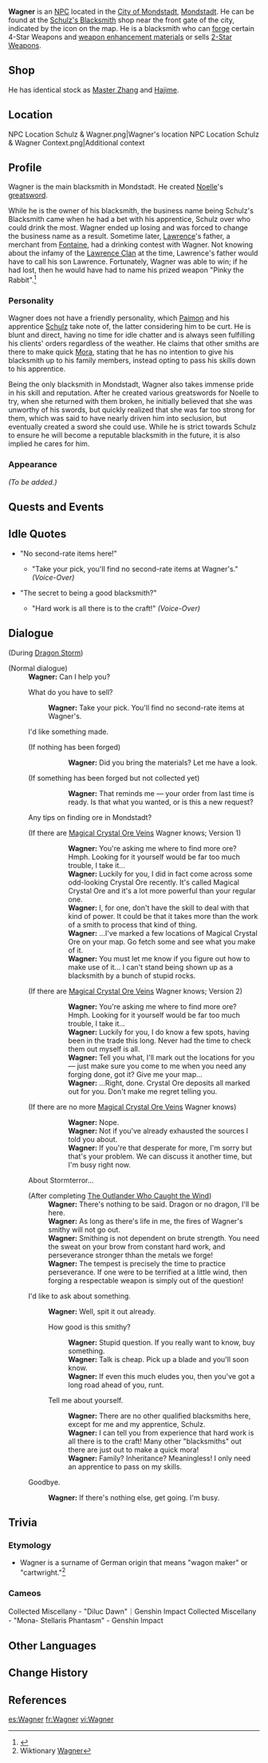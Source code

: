 <!--REMOVE BELOW META TEMPLATE AFTER ADDING MISSING INFO-->
{{Meta
|missing_NPC_profile  = yes
}}
{{Character Infobox
|name             = Wagner
|type             = NPC
|region           = Mondstadt
|image            = NPC Wagner.png
|title            = Blacksmith
|voiceEN          = {{w|Sean Chiplock}}<ref>Dropbox: [https://www.dropbox.com/s/flrpg1708bsbbtn/Sean%20Chiplock%20Voiceover%20Resume%20%28Public%29.doc?dl=0 EN VA's Resume]</ref>
|voiceJP          = [http://amuleto.jp/talents/tabuchishohei.html Shohei Tabuchi (田渕将平)]<ref>Amuleto: [http://amuleto.jp/talents/tabuchishohei.html JP VA's Profile]</ref>
}}
'''Wagner''' is an [[NPC]] located in the [[City of Mondstadt]], [[Mondstadt]]. He can be found at the [[Schulz's Blacksmith]] shop near the front gate of the city, indicated by the {{DIcon|Forging}} icon on the map. He is a blacksmith who can [[forging|forge]] certain 4-Star Weapons and [[Weapon Enhancement Materials|weapon enhancement materials]] or sells [[:Category:2-Star Weapons|2-Star Weapons]].

==Shop==
He has identical stock as [[Master Zhang]] and [[Hajime]].
{{Shop/Header|note=Refreshes|total=1|vendor=Wagner}}
{{Shop|Silver Sword|600|1|note=Daily|total=1}}
{{Shop|Old Merc's Pal|600|1|note=Daily|total=1}}
{{Shop|Iron Point|600|1|note=Daily|total=1}}
{{Shop|Pocket Grimoire|600|1|note=Daily|total=1}}
{{Shop|Seasoned Hunter's Bow|600|1|note=Daily|total=1}}
{{Shop/Footer|note=&#32;|total=3,000}}

==Location==
<gallery hideaddbutton="true" captionalign="center">
NPC Location Schulz & Wagner.png|Wagner's location
NPC Location Schulz & Wagner Context.png|Additional context
</gallery>

==Profile==
<!-- detailed story/lore information goes here -->
Wagner is the main blacksmith in Mondstadt. He created [[Noelle]]'s [[Favonius Greatsword|greatsword]].

While he is the owner of his blacksmith, the business name being Schulz's Blacksmith came when he had a bet with his apprentice, Schulz over who could drink the most. Wagner ended up losing and was forced to change the business name as a result. Sometime later, [[Lawrence]]'s father, a merchant from [[Fontaine]], had a drinking contest with Wagner. Not knowing about the infamy of the [[Lawrence Clan]] at the time, Lawrence's father would have to call his son Lawrence. Fortunately, Wagner was able to win; if he had lost, then he would have had to name his prized weapon "Pinky the Rabbit".<ref>{{Ref/NPC|Lawrence}}</ref>

===Personality===
Wagner does not have a friendly personality, which [[Paimon]] and his apprentice [[Schulz]] take note of, the latter considering him to be curt. He is blunt and direct, having no time for idle chatter and is always seen fulfilling his clients' orders regardless of the weather. He claims that other smiths are there to make quick [[Mora]], stating that he has no intention to give his blacksmith up to his family members, instead opting to pass his skills down to his apprentice.

Being the only blacksmith in Mondstadt, Wagner also takes immense pride in his skill and reputation. After he created various greatswords for Noelle to try, when she returned with them broken, he initially believed that she was unworthy of his swords, but quickly realized that she was far too strong for them, which was said to have nearly driven him into seclusion, but eventually created a sword she could use. While he is strict towards Schulz to ensure he will become a reputable blacksmith in the future, it is also implied he cares for him.

===Appearance===
''(To be added.)''

==Quests and Events==
{{Quest Appearances
|Dragon Storm = unique dialogue
}}

==Idle Quotes==
*"No second-rate items here!"
**{{A|VO Wagner 01.ogg}} "Take your pick, you'll find no second-rate items at Wagner's." ''(Voice-Over)''
*"The secret to being a good blacksmith?"
**{{A|VO Wagner 02.ogg}} "Hard work is all there is to the craft!" ''(Voice-Over)''

==Dialogue==
{{Dialogue start}}
;(During [[Dragon Storm]])
{{Transclude|Dragon Storm|Wagner|section=1}}

;(Normal dialogue)
:'''Wagner:''' Can I help you?
:{{DIcon|Shop}} What do you have to sell?
::'''Wagner:''' Take your pick. You'll find no second-rate items at Wagner's.
:{{DIcon|Forging}} I'd like something made.
:;(If nothing has been forged)
:::'''Wagner:''' Did you bring the materials? Let me have a look.
:;(If something has been forged but not collected yet)
:::'''Wagner:''' That reminds me &mdash; your order from last time is ready. Is that what you wanted, or is this a new request?
:{{DIcon|!}} Any tips on finding ore in Mondstadt?
:;(If there are [[Magical Crystal Chunk|Magical Crystal Ore Veins]] Wagner knows; Version 1)
:::'''Wagner:''' You're asking me where to find more ore? Hmph. Looking for it yourself would be far too much trouble, I take it...
:::'''Wagner:''' Luckily for you, I did in fact come across some odd-looking Crystal Ore recently. It's called Magical Crystal Ore and it's a lot more powerful than your regular one.
:::'''Wagner:''' I, for one, don't have the skill to deal with that kind of power. It could be that it takes more than the work of a smith to process that kind of thing.
:::'''Wagner:''' ...I've marked a few locations of Magical Crystal Ore on your map. Go fetch some and see what you make of it.
:::'''Wagner:''' You must let me know if you figure out how to make use of it... I can't stand being shown up as a blacksmith by a bunch of stupid rocks.
::;([[Rich Ore Reserve]]s marked on the map)
:;(If there are [[Magical Crystal Chunk|Magical Crystal Ore Veins]] Wagner knows; Version 2)
:::'''Wagner:''' You're asking me where to find more ore? Hmph. Looking for it yourself would be far too much trouble, I take it...
:::'''Wagner:''' Luckily for you, I do know a few spots, having been in the trade this long. Never had the time to check them out myself is all.
:::'''Wagner:''' Tell you what, I'll mark out the locations for you &mdash; just make sure you come to me when you need any forging done, got it? Give me your map...
:::'''Wagner:''' ...Right, done. Crystal Ore deposits all marked out for you. Don't make me regret telling you.
::;([[Rich Ore Reserve]]s marked on the map)
:;(If there are no more [[Magical Crystal Chunk|Magical Crystal Ore Veins]] Wagner knows)
:::'''Wagner:''' Nope.
:::'''Wagner:''' Not if you've already exhausted the sources I told you about.
:::'''Wagner:''' If you're that desperate for more, I'm sorry but that's your problem. We can discuss it another time, but I'm busy right now.
:{{DIcon}} About Stormterror...
:;(After completing [[The Outlander Who Caught the Wind]])
::'''Wagner:''' There's nothing to be said. Dragon or no dragon, I'll be here.
::'''Wagner:''' As long as there's life in me, the fires of Wagner's smithy will not go out.
::'''Wagner:''' Smithing is not dependent on brute strength. You need the sweat on your brow from constant hard work, and perseverance stronger thhan the metals we forge!
::'''Wagner:''' The tempest is precisely the time to practice perseverance. If one were to be terrified at a little wind, then forging a respectable weapon is simply out of the question!
:{{DIcon}} I'd like to ask about something.
::'''Wagner:''' Well, spit it out already.
::{{DIcon}} How good is this smithy?
:::'''Wagner:''' Stupid question. If you really want to know, buy something.
:::'''Wagner:''' Talk is cheap. Pick up a blade and you'll soon know.
:::'''Wagner:''' If even this much eludes you, then you've got a long road ahead of you, runt.
::{{DIcon}} Tell me about yourself.
:::'''Wagner:''' There are no other qualified blacksmiths here, except for me and my apprentice, Schulz.
:::'''Wagner:''' I can tell you from experience that hard work is all there is to the craft! Many other "blacksmiths" out there are just out to make a quick mora!
:::'''Wagner:''' Family? Inheritance? Meaningless! I only need an apprentice to pass on my skills.
:{{DIcon}} Goodbye.
::'''Wagner:''' If there's nothing else, get going. I'm busy.
{{Dialogue end}}

==Trivia==
===Etymology===
*Wagner is a surname of German origin that means "wagon maker" or "cartwright."<ref>Wiktionary [https://en.wiktionary.org/wiki/Wagner Wagner]</ref>

===Cameos===
<gallery hideaddbutton="true" captionalign="center">
Collected Miscellany - "Diluc Dawn"｜Genshin Impact
Collected Miscellany - "Mona- Stellaris Phantasm" - Genshin Impact
</gallery>

==Other Languages==
{{Other Languages
|default_hidden = 1
|en      = Wagner
|zhs     = 瓦格纳
|zhs_rm  = Wǎgénà
|zht     = 瓦格納
|zht_rm  = Wǎgénà
|ja      = ワーグナー
|ja_rm   = Waagunaa
|ko      = 바그너
|ko_rm   = Bageuneo
|es      = Wagner
|fr      = Wagner
|ru      = Вагнер
|th      = Wagner
|vi      = Wagner
|de      = Wagner
|id      = Wagner
|pt      = Wagner
}}

==Change History==
{{Change History|1.0}}

==References==
{{Reflist}}

[[es:Wagner]]
[[fr:Wagner]]
[[vi:Wagner]]